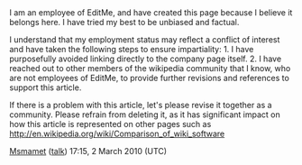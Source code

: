 <article id="26397639" title=Talk:EditMe>
	<talkpage id="26397639" title="Talk:EditMe">
I am an employee of EditMe, and have created this page because I believe it belongs here. I have tried my best to be unbiased and factual. 

I understand that my employment status may reflect a conflict of interest and have taken the following steps to ensure impartiality:
1. I have purposefully avoided linking directly to the company page itself. 
2. I have reached out to other members of the wikipedia community that I know, who are not employees of EditMe, to provide further revisions and references to support this article.

If there is a problem with this article, let's please revise it together as a community. Please refrain from deleting it, as it has significant impact on how this article is represented on other pages such as http://en.wikipedia.org/wiki/Comparison_of_wiki_software

[[User:Msmamet|Msmamet]] ([[User talk:Msmamet|talk]]) 17:15, 2 March 2010 (UTC)
	</talkpage>
</article>